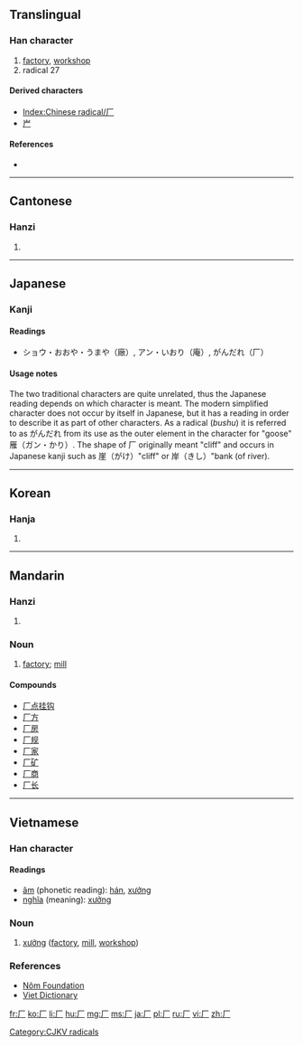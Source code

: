 <!--{{also|廠}}-->
{{also|广}}
==Translingual==
{{stroke order|strokes=2}}
{{stroke order|type=animate}}

===Han character===
{{Han char|rn=27|rad=厂|as=00|sn=2|four=7120<sub>0</sub>|canj=一竹 (MH)}}

# [[factory]], [[workshop]]
# radical 27

====Derived characters====
* [[Index:Chinese radical/厂]]
* [[屵]]

====References====
* {{Han ref|kx=0160.150|dkj=02890|dj=0366.210|hdz=10067.160|uh=5382|ud=21378|bh=C944|bd=51524}}

----

==Cantonese==

===Hanzi===
{{yue-hanzi|jyut=hon3|y=a1, hon3|tra=[[廠]], [[庵]]}}

# {{defn|lang=yue|sort=厂00}}

----

==Japanese==

===Kanji===
{{ja-kanji|grade=|rs=厂0}}

====Readings====
* ショウ・おおや・うまや（廠）, アン・いおり（庵）, がんだれ（厂）

====Usage notes====
The two traditional characters are quite unrelated, thus the Japanese reading depends on which character is meant.
The modern simplified character does not occur by itself in Japanese, but it has a reading in order to describe it as part of other characters. As a radical (''bushu'') it is referred to as がんだれ from its use as the outer element in the character for "goose" 雁（ガン・かり）.  The shape of 厂 originally meant "cliff" and occurs in Japanese kanji such as 崖（がけ）"cliff" or 岸（きし）"bank (of river).

----

==Korean==

===Hanja===
{{ko-hanja|hangeul=[[엄]], [[한]]|rv=eom, han|mr=ŏm, han}}

# {{defn|lang=ko|sort=厂00}}

[[Category:CJKV radicals]]

----

==Mandarin==

===Hanzi===
{{cmn-hanzi|tra=[[廠]], [[庵]]|pin=[[hàn]], [[hǎn]], [[chǎng]], [[ān]]|wg=han<sup>4</sup>, han<sup>3</sup>, ch'ang<sup>3</sup>, an<sup>1</sup>}}

# {{defn|lang=cmn|sort=厂00}}

===Noun===
{{cmn-noun|s|pin=chǎng|pint=chang3|tra=廠|sim=厂|rs=厂00}}

# [[factory]]; [[mill]]

====Compounds====
* [[厂点挂钩]]
* [[厂方]]
* [[厂房]]
* [[厂规]]
* [[厂家]]
* [[厂矿]]
* [[厂商]]
* [[厂长]]

----

==Vietnamese==

===Han character===
{{vi-hantu|rs=厂00}}

====Readings====
* [[音読|âm]] (phonetic reading): [[hán]], [[xưởng]]
* [[意義|nghĩa]] (meaning): [[xưởng]]

===Noun===
{{head|vi|noun|sc=Hant}}{{attention|vi|may need inflection template}}

# [[xưởng]] ([[factory]], [[mill]], [[workshop]])

===References===
* [http://nomfoundation.org/nomdb/lookup.php Nôm Foundation]
* [http://www.vietdictionary.com Viet Dictionary]

[[fr:厂]]
[[ko:厂]]
[[li:厂]]
[[hu:厂]]
[[mg:厂]]
[[ms:厂]]
[[ja:厂]]
[[pl:厂]]
[[ru:厂]]
[[vi:厂]]
[[zh:厂]]